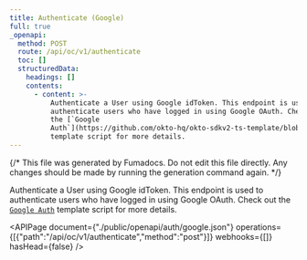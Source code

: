 ```yaml
---
title: Authenticate (Google)
full: true
_openapi:
  method: POST
  route: /api/oc/v1/authenticate
  toc: []
  structuredData:
    headings: []
    contents:
      - content: >-
          Authenticate a User using Google idToken. This endpoint is used to
          authenticate users who have logged in using Google OAuth. Check out
          the [`Google
          Auth`](https://github.com/okto-hq/okto-sdkv2-ts-template/blob/main/src/api-template/auth/googleAuthenticate_template.ts)
          template script for more details.
---
```


{/* This file was generated by Fumadocs. Do not edit this file directly. Any changes should be made by running the generation command again. */}

Authenticate a User using Google idToken. This endpoint is used to authenticate users who have logged in using Google OAuth. Check out the [`Google Auth`](https://github.com/okto-hq/okto-sdkv2-ts-template/blob/main/src/api-template/auth/googleAuthenticate_template.ts) template script for more details.

<APIPage document={"./public/openapi/auth/google.json"} operations={[{"path":"/api/oc/v1/authenticate","method":"post"}]} webhooks={[]} hasHead={false} />